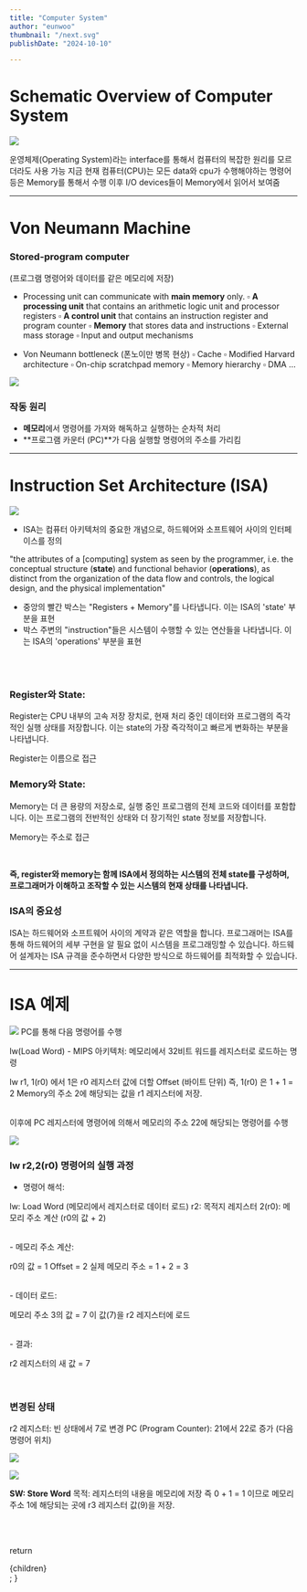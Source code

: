 ```yaml
---
title: "Computer System"
author: "eunwoo"
thumbnail: "/next.svg"
publishDate: "2024-10-10"

---
```



# Schematic Overview of Computer System


![](https://velog.velcdn.com/images/eunwoo1341/post/1cf12b76-08d2-41f9-89be-02c4801d4f63/image.png)

운영체제(Operating System)라는 interface를 통해서 컴퓨터의 복잡한 원리를 모르더라도 사용 가능
지금 현재 컴퓨터(CPU)는 모든 data와 cpu가 수행해야하는 명령어 등은 Memory를 통해서 수행 이후 I/O devices들이 Memory에서 읽어서 보여줌




***

# Von Neumann Machine

### Stored-program computer
(프로그램 명령어와 데이터를 같은 메모리에 저장)

- Processing unit can communicate with **main memory** only.
▫	**A processing unit** that contains an arithmetic logic unit and processor registers
▫	**A control unit** that contains an instruction register and program counter
▫	**Memory** that stores data and instructions
▫	External mass storage
▫	Input and output mechanisms

- Von Neumann bottleneck (폰노이만 병목 현상)
▫	Cache
▫	Modified Harvard architecture
▫	On-chip scratchpad memory
▫	Memory hierarchy
▫	DMA …

![](https://velog.velcdn.com/images/eunwoo1341/post/0009d030-ea2b-435b-9bc4-e0d87e8ce647/image.png)

### 작동 원리

- **메모리**에서 명령어를 가져와 해독하고 실행하는 순차적 처리
- **프로그램 카운터 (PC)**가 다음 실행할 명령어의 주소를 가리킴

***


# Instruction Set Architecture (ISA)

![](https://velog.velcdn.com/images/eunwoo1341/post/4500edf4-8923-4e64-9bd4-9f4da7e12f08/image.png)
- ISA는 컴퓨터 아키텍처의 중요한 개념으로, 하드웨어와 소프트웨어 사이의 인터페이스를 정의

"the attributes of a [computing] system as seen by the  programmer, i.e. the conceptual structure (**state**) and  functional behavior (**operations**), as distinct from the  organization of the data flow and controls, the logical design,  and the physical implementation"



- 중앙의 빨간 박스는 "Registers + Memory"를 나타냅니다. 이는 ISA의 'state' 부분을 표현
- 박스 주변의 "instruction"들은 시스템이 수행할 수 있는 연산들을 나타냅니다. 이는 ISA의 'operations' 부분을 표현

<br/><br/>

### Register와 State:

Register는 CPU 내부의 고속 저장 장치로, 현재 처리 중인 데이터와 프로그램의 즉각적인 실행 상태를 저장합니다. 
이는 state의 가장 즉각적이고 빠르게 변화하는 부분을 나타냅니다.

Register는 이름으로 접근

### Memory와 State:

Memory는 더 큰 용량의 저장소로, 실행 중인 프로그램의 전체 코드와 데이터를 포함합니다.
이는 프로그램의 전반적인 상태와 더 장기적인 state 정보를 저장합니다.

Memory는 주소로 접근

<br/>

**즉, register와 memory는 함께 ISA에서 정의하는 시스템의 전체 state를 구성하며, 프로그래머가 이해하고 조작할 수 있는 시스템의 현재 상태를 나타냅니다.**


### ISA의 중요성

ISA는 하드웨어와 소프트웨어 사이의 계약과 같은 역할을 합니다.
프로그래머는 ISA를 통해 하드웨어의 세부 구현을 알 필요 없이 시스템을 프로그래밍할 수 있습니다.
하드웨어 설계자는 ISA 규격을 준수하면서 다양한 방식으로 하드웨어를 최적화할 수 있습니다.

***
# ISA 예제

![](https://velog.velcdn.com/images/eunwoo1341/post/e6140b59-81cb-4d8b-99f0-b351736a6cd8/image.png)
PC를 통해 다음 명령어를 수행

lw(Load Word) -  MIPS 아키텍처: 메모리에서 32비트 워드를 레지스터로 로드하는 명령

lw r1, 1(r0) 에서 1은 r0 레지스터 값에 더할 Offset (바이트 단위)
즉, 1(r0) 은 1 + 1 = 2 
Memory의 주소 2에 해당되는 값을 r1 레지스터에 저장.

<br/>
이후에 PC 레지스터에 명령어에 의해서 메모리의 주소 22에 해당되는 명령어를 수행

![](https://velog.velcdn.com/images/eunwoo1341/post/647e5387-6630-418b-b91e-7d91a7f5e473/image.png)

### lw r2,2(r0) 명령어의 실행 과정

- 명령어 해석:

lw: Load Word (메모리에서 레지스터로 데이터 로드)
r2: 목적지 레지스터
2(r0): 메모리 주소 계산 (r0의 값 + 2)

<br/>
- 메모리 주소 계산:

r0의 값 = 1
Offset = 2
실제 메모리 주소 = 1 + 2 = 3

<br/>
- 데이터 로드:

메모리 주소 3의 값 = 7
이 값(7)을 r2 레지스터에 로드

<br/>
- 결과:

r2 레지스터의 새 값 = 7

<br/>

### 변경된 상태

r2 레지스터: 빈 상태에서 7로 변경
PC (Program Counter): 21에서 22로 증가 (다음 명령어 위치)

![](https://velog.velcdn.com/images/eunwoo1341/post/94aaf620-9180-4eee-95be-85aaf084367b/image.png)



![](https://velog.velcdn.com/images/eunwoo1341/post/88c186d9-9dbc-4773-80ce-e4246c918b5c/image.png)

**SW: Store Word**
목적: 레지스터의 내용을 메모리에 저장
즉 0 + 1 = 1 이므로 메모리 주소 1에 해당되는 곳에 r3 레지스터 값(9)을 저장. 





<br/><br/>




  return <div className="prose">{children}</div>;
}